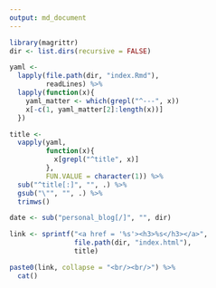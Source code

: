 ```yaml
---
output: md_document
---
```


```r
library(magrittr)
dir <- list.dirs(recursive = FALSE)

yaml <- 
  lapply(file.path(dir, "index.Rmd"),
         readLines) %>%
  lapply(function(x){
    yaml_matter <- which(grepl("^---", x))
    x[-c(1, yaml_matter[2]:length(x))]
  }) 

title <- 
  vapply(yaml,
         function(x){
           x[grepl("^title", x)]
         },
         FUN.VALUE = character(1)) %>%
  sub("^title[:]", "", .) %>%
  gsub("\"", "", .) %>%
  trimws()

date <- sub("personal_blog[/]", "", dir)

link <- sprintf("<a href = '%s'><h3>%s</h3></a>",
                file.path(dir, "index.html"),
                title)
```

```r
paste0(link, collapse = "<br/><br/>") %>%
  cat()
```